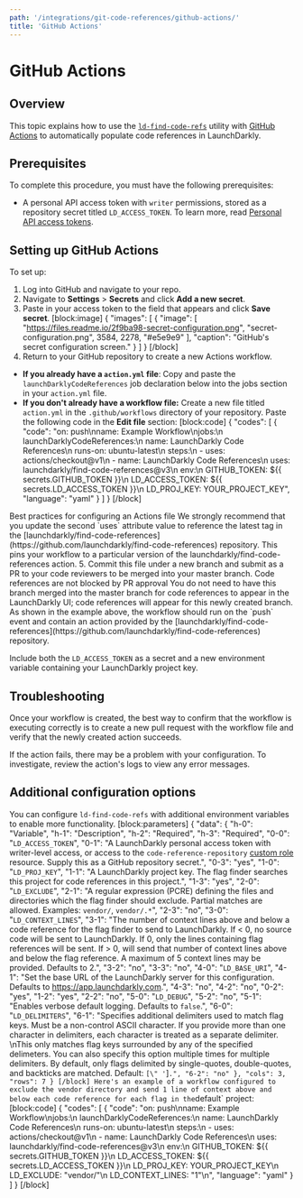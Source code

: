 ```yaml
---
path: '/integrations/git-code-references/github-actions/'
title: 'GitHub Actions'
---
```


# GitHub Actions

## Overview

This topic explains how to use the [`ld-find-code-refs`](https://github.com/launchdarkly/ld-find-code-refs/) utility with [GitHub Actions](https://github.com/features/actions) to automatically populate code references in LaunchDarkly.

## Prerequisites

To complete this procedure, you must have the following prerequisites:

- A personal API access token with `writer` permissions, stored as a repository secret titled `LD_ACCESS_TOKEN`. To learn more, read [Personal API access tokens](./api-access-tokens).

## Setting up GitHub Actions

To set up:

1. Log into GitHub and navigate to your repo.
2. Navigate to **Settings** > **Secrets** and click **Add a new secret**.
3. Paste in your access token to the field that appears and click **Save secret**.
   [block:image]
   {
   "images": [
   {
   "image": [
   "https://files.readme.io/2f9ba98-secret-configuration.png",
   "secret-configuration.png",
   3584,
   2278,
   "#e5e9e9"
   ],
   "caption": "GitHub's secret configuration screen."
   }
   ]
   }
   [/block]
4. Return to your GitHub repository to create a new Actions workflow.

- **If you already have a `action.yml` file**: Copy and paste the `launchDarklyCodeReferences` job declaration below into the jobs section in your `action.yml` file.
- **If you don't already have a workflow file:** Create a new file titled `action.yml` in the `.github/workflows` directory of your repository. Paste the following code in the **Edit file** section:
  [block:code]
  {
  "codes": [
  {
  "code": "on: push\nname: Example Workflow\njobs:\n launchDarklyCodeReferences:\n name: LaunchDarkly Code References\n runs-on: ubuntu-latest\n steps:\n - uses: actions/checkout@v1\n - name: LaunchDarkly Code References\n uses: launchdarkly/find-code-references@v3\n env:\n GITHUB_TOKEN: ${{ secrets.GITHUB_TOKEN }}\n LD_ACCESS_TOKEN: ${{ secrets.LD_ACCESS_TOKEN }}\n LD_PROJ_KEY: YOUR_PROJECT_KEY",
  "language": "yaml"
  }
  ]
  }
  [/block]

<Callout intent="info">
  <CalloutTitle>Best practices for configuring an Actions file</CalloutTitle>
  <CalloutDescription>
    We strongly recommend that you update the second `uses` attribute value to reference the latest tag in the
    [launchdarkly/find-code-references](https://github.com/launchdarkly/find-code-references) repository. This pins your
    workflow to a particular version of the launchdarkly/find-code-references action.
  </CalloutDescription>
</Callout> 5. Commit this file under a new branch and submit as a PR to your code reviewers to be merged into your master branch.
<Callout intent="info">
  <CalloutTitle>Code references are not blocked by PR approval</CalloutTitle>
  <CalloutDescription>
    You do not need to have this branch merged into the master branch for code references to appear in the LaunchDarkly
    UI; code references will appear for this newly created branch.
  </CalloutDescription>
</Callout>
As shown in the example above, the workflow should run on the `push` event and contain an action provided by the [launchdarkly/find-code-references](https://github.com/launchdarkly/find-code-references) repository.

Include both the `LD_ACCESS_TOKEN` as a secret and a new environment variable containing your LaunchDarkly project key.

## Troubleshooting

Once your workflow is created, the best way to confirm that the workflow is executing correctly is to create a new pull request with the workflow file and verify that the newly created action succeeds.

If the action fails, there may be a problem with your configuration. To investigate, review the action's logs to view any error messages.

## Additional configuration options

You can configure `ld-find-code-refs` with additional environment variables to enable more functionality.
[block:parameters]
{
"data": {
"h-0": "Variable",
"h-1": "Description",
"h-2": "Required",
"h-3": "Required",
"0-0": "`LD_ACCESS_TOKEN`",
"0-1": "A LaunchDarkly personal access token with writer-level access, or access to the `code-reference-repository` [custom role](./custom-roles) resource. Supply this as a GitHub repository secret.",
"0-3": "yes",
"1-0": "`LD_PROJ_KEY`",
"1-1": "A LaunchDarkly project key. The flag finder searches this project for code references in this project.",
"1-3": "yes",
"2-0": "`LD_EXCLUDE`",
"2-1": "A regular expression (PCRE) defining the files and directories which the flag finder should exclude. Partial matches are allowed.
Examples: `vendor/`, `vendor/.*`",
"2-3": "no",
"3-0": "`LD_CONTEXT_LINES`",
"3-1": "The number of context lines above and below a code reference for the flag finder to send to LaunchDarkly.
If < 0, no source code will be sent to LaunchDarkly.
If 0, only the lines containing flag references will be sent.
If > 0, will send that number of context lines above and below the flag reference.
A maximum of 5 context lines may be provided. Defaults to 2.",
"3-2": "no",
"3-3": "no",
"4-0": "`LD_BASE_URI`",
"4-1": "Set the base URL of the LaunchDarkly server for this configuration. Defaults to https://app.launchdarkly.com.",
"4-3": "no",
"4-2": "no",
"0-2": "yes",
"1-2": "yes",
"2-2": "no",
"5-0": "`LD_DEBUG`",
"5-2": "no",
"5-1": "Enables verbose default logging. Defaults to `false`.",
"6-0": "`LD_DELIMITERS`",
"6-1": "Specifies additional delimiters used to match flag keys. Must be a non-control ASCII character. If you provide more than one character in delimiters, each character is treated as a separate delimiter. \nThis only matches flag keys surrounded by any of the specified delimeters.
You can also specify this option multiple times for multiple delimiters. By default, only flags delimited by single-quotes, double-quotes, and backticks are matched.
Default: `[\" '`]`.", "6-2": "no" }, "cols": 3, "rows": 7 } [/block] Here's an example of a workflow configured to exclude the vendor directory and send 1 line of context above and below each code reference for each flag in the`default` project:
[block:code]
{
"codes": [
{
"code": "on: push\nname: Example Workflow\njobs:\n launchDarklyCodeReferences:\n name: LaunchDarkly Code References\n runs-on: ubuntu-latest\n steps:\n - uses: actions/checkout@v1\n - name: LaunchDarkly Code References\n uses: launchdarkly/find-code-references@v3\n env:\n GITHUB_TOKEN: ${{ secrets.GITHUB_TOKEN }}\n LD_ACCESS_TOKEN: ${{ secrets.LD_ACCESS_TOKEN }}\n LD_PROJ_KEY: YOUR_PROJECT_KEY\n LD_EXCLUDE: \"vendor/\"\n LD_CONTEXT_LINES: \"1\"\n",
"language": "yaml"
}
]
}
[/block]
